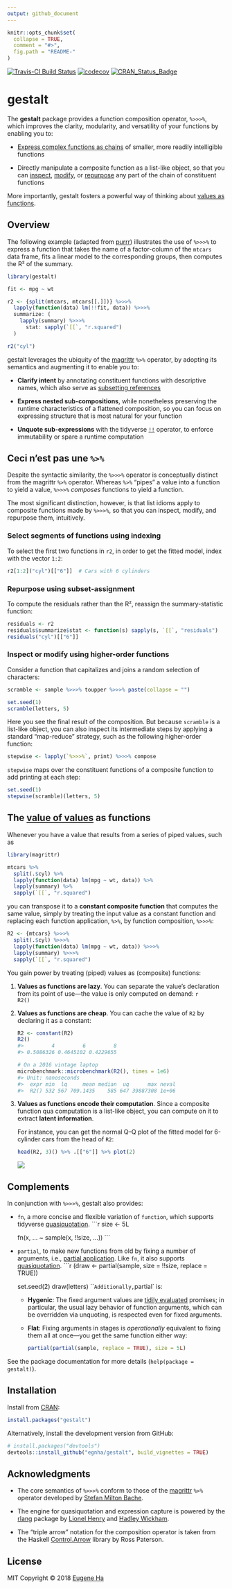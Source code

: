 ```yaml
---
output: github_document
---
```


<!-- README.md is generated from README.Rmd. Please edit that file -->

```r
knitr::opts_chunk$set(
  collapse = TRUE,
  comment = "#>",
  fig.path = "README-"
)
```

[![Travis-CI Build Status](https://travis-ci.org/egnha/gestalt.svg?branch=master)](https://travis-ci.org/egnha/gestalt)
[![codecov](https://codecov.io/gh/egnha/gestalt/branch/master/graph/badge.svg)](https://codecov.io/gh/egnha/gestalt)
[![CRAN_Status_Badge](http://www.r-pkg.org/badges/version/gestalt)](https://cran.r-project.org/package=gestalt)

# gestalt

The **gestalt** package provides a function composition operator, `%>>>%`, which
improves the clarity, modularity, and versatility of your functions by enabling
you to:

 - [Express complex functions as chains](#overview) of smaller, more readily
   intelligible functions
   
 - Directly manipulate a composite function as a list-like object, so that you
   can [inspect](#inspect-or-modify-using-higher-order-functions),
   [modify](#inspect-or-modify-using-higher-order-functions), or
   [repurpose](#repurpose-using-subset-assignment) any part of the chain of
   constituent functions

More importantly, gestalt fosters a powerful way of thinking about
[values as functions](#the-value-of-values-as-functions).

## Overview

The following example (adapted from [purrr](https://purrr.tidyverse.org))
illustrates the use of `%>>>%` to express a function that takes the
name of a factor-column of the `mtcars` data frame, fits a linear model to the
corresponding groups, then computes the R² of the summary.

```r
library(gestalt)

fit <- mpg ~ wt

r2 <- {split(mtcars, mtcars[[.]])} %>>>%
  lapply(function(data) lm(!!fit, data)) %>>>%
  summarize: (
    lapply(summary) %>>>%
      stat: sapply(`[[`, "r.squared")
  )

r2("cyl")
```

gestalt leverages the ubiquity of the [magrittr](https://magrittr.tidyverse.org)
`%>%` operator, by adopting its semantics and augmenting it to enable you to:

 - **Clarify intent** by annotating constituent functions with descriptive names,
   which also serve as
   [subsetting references](#repurpose-using-subset-assignment)
   
 - **Express nested sub-compositions**, while nonetheless preserving the runtime 
   characteristics of a flattened composition, so you can focus on expressing
   structure that is most natural for your function
   
 - **Unquote sub-expressions** with the tidyverse
   [`!!`](http://rlang.r-lib.org/reference/quasiquotation.html) operator, to
   enforce immutability or spare a runtime computation

## Ceci n’est pas une `%>%`

Despite the syntactic similarity, the `%>>>%` operator is conceptually distinct
from the magrittr `%>%` operator. Whereas `%>%` “pipes” a value into a function
to yield a value, `%>>>%` _composes_ functions to yield a function.

The most significant distinction, however, is that list idioms apply to
composite functions made by `%>>>%`, so that you can inspect, modify, and
repurpose them, intuitively.

### Select segments of functions using indexing

To select the first two functions in `r2`, in order to get the fitted model,
index with the vector `1:2`:

```r
r2[1:2]("cyl")[["6"]]  # Cars with 6 cylinders
```

### Repurpose using subset-assignment

To compute the residuals rather than the R², reassign the summary-statistic
function:

```r
residuals <- r2
residuals$summarize$stat <- function(s) sapply(s, `[[`, "residuals")
residuals("cyl")[["6"]]
```
    
### Inspect or modify using higher-order functions

Consider a function that capitalizes and joins a random selection of characters:

```r
scramble <- sample %>>>% toupper %>>>% paste(collapse = "")

set.seed(1)
scramble(letters, 5)
```

Here you see the final result of the composition. But because `scramble` is a
list-like object, you can also inspect its intermediate steps by applying a
standard “map-reduce” strategy, such as the following higher-order function:

```r
stepwise <- lapply(`%>>>%`, print) %>>>% compose
```

`stepwise` maps over the constituent functions of a composite function to
add printing at each step:

```r
set.seed(1)
stepwise(scramble)(letters, 5)
```

## The [value of values](https://youtu.be/-6BsiVyC1kM) as functions

Whenever you have a value that results from a series of piped values, such as

```r
library(magrittr)

mtcars %>% 
  split(.$cyl) %>% 
  lapply(function(data) lm(mpg ~ wt, data)) %>% 
  lapply(summary) %>% 
  sapply(`[[`, "r.squared")
```

you can transpose it to a **constant composite function** that computes the same
value, simply by treating the input value as a constant function and replacing
each function application, `%>%`, by function composition, `%>>>%`:

```r
R2 <- {mtcars} %>>>% 
  split(.$cyl) %>>>%
  lapply(function(data) lm(mpg ~ wt, data)) %>>>%
  lapply(summary) %>>>%
  sapply(`[[`, "r.squared")
```

You gain power by treating (piped) values as (composite) functions:

 1. **Values as functions are lazy**. You can separate the value’s declaration
    from its point of use—the value is only computed on demand:
    ```r
    R2()
    ```
    
 2. **Values as functions are cheap**. You can cache the value of `R2` by
    declaring it as a constant:
    ```r
    R2 <- constant(R2)
    R2()
    #>         4         6         8 
    #> 0.5086326 0.4645102 0.4229655
    
    # On a 2016 vintage laptop
    microbenchmark::microbenchmark(R2(), times = 1e6)  
    #> Unit: nanoseconds
    #>  expr min  lq     mean median  uq      max neval
    #>  R2() 532 567 709.1435    585 647 39887308 1e+06
    ```
  
 2. **Values as functions encode their computation**. Since a composite function
    qua computation is a list-like object, you can compute on it to extract
    **latent information**.
    
    For instance, you can get the normal Q–Q plot of the fitted model for
    6-cylinder cars from the head of `R2`:
    ```r
    head(R2, 3)() %>% .[["6"]] %>% plot(2)
    ```
    <img src="inst/images/plot.svg"/>
    
## Complements

In conjunction with `%>>>%`, gestalt also provides:

 - `fn`, a more concise and flexible variation of `function`, which supports
   tidyverse
   [quasiquotation](http://rlang.r-lib.org/reference/quasiquotation.html).
    ```r
    size <- 5L
    
    fn(x, ... ~ sample(x, !!size, ...))
    ```
    
 - `partial`, to make new functions from old by fixing a number of arguments,
   i.e.,
   [partial application](https://en.wikipedia.org/wiki/Partial_application).
   Like `fn`, it also supports 
   [quasiquotation](http://rlang.r-lib.org/reference/quasiquotation.html).
    ```r
    (draw <- partial(sample, size = !!size, replace = TRUE))
    
    set.seed(2)
    draw(letters)
    ```
    Additionally, `partial` is:
    
    * **Hygenic**: The fixed argument values are
      [tidily evaluated](http://rlang.r-lib.org/reference/eval_tidy.html)
      promises; in particular, the usual lazy behavior of function arguments,
      which can be overridden via unquoting, is respected even for fixed
      arguments.
      
    * **Flat**: Fixing arguments in stages is _operationally_ equivalent to
      fixing them all at once—you get the same function either way:
      ```r
      partial(partial(sample, replace = TRUE), size = 5L)
      ```
 
See the package documentation for more details (`help(package = gestalt)`).

## Installation

Install from [CRAN](https://cran.r-project.org/package=gestalt):

```r
install.packages("gestalt")
```

Alternatively, install the development version from GitHub:

```r
# install.packages("devtools")
devtools::install_github("egnha/gestalt", build_vignettes = TRUE)
```

## Acknowledgments

 - The core semantics of `%>>>%` conform to those of the 
   [magrittr](https://magrittr.tidyverse.org) `%>%` operator developed by
   [Stefan Milton Bache](https://github.com/smbache).
   
 - The engine for quasiquotation and expression capture is powered by the
   [rlang](https://rlang.r-lib.org) package by
   [Lionel Henry](https://github.com/lionel-) and
   [Hadley Wickham](https://github.com/hadley).
   
 - The “triple arrow” notation for the composition operator is taken from the
   Haskell
   [Control.Arrow](https://hackage.haskell.org/package/base/docs/Control-Arrow.html)
   library by Ross Paterson.

## License

MIT Copyright © 2018 [Eugene Ha](https://github.com/egnha)
